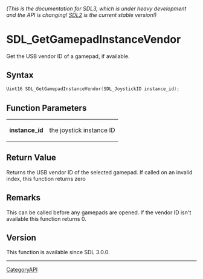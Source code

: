 ====== (This is the documentation for SDL3, which is under heavy development and the API is changing! [https://wiki.libsdl.org/SDL2/ SDL2] is the current stable version!) ======
= SDL_GetGamepadInstanceVendor =

Get the USB vendor ID of a gamepad, if available.

== Syntax ==

<syntaxhighlight lang='c'>
Uint16 SDL_GetGamepadInstanceVendor(SDL_JoystickID instance_id);
</syntaxhighlight>

== Function Parameters ==

{|
|'''instance_id'''
|the joystick instance ID
|}

== Return Value ==

Returns the USB vendor ID of the selected gamepad. If called on an invalid
index, this function returns zero

== Remarks ==

This can be called before any gamepads are opened. If the vendor ID isn't
available this function returns 0.

== Version ==

This function is available since SDL 3.0.0.

----
[[CategoryAPI]]


